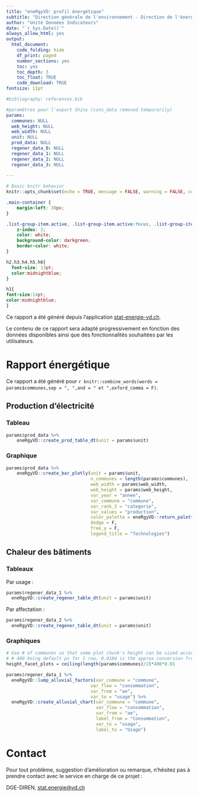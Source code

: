 ```yaml
---
title: "eneRgyVD: profil énergétique"
subtitle: "Direction générale de l'environnement - Direction de l'énergie (DGE-DIREN)"
author: "Unité Données Indicateurs"
date: "`r Sys.Date()`"
always_allow_html: yes
output:
  html_document:
    code_folding: hide
    df_print: paged
    number_sections: yes
    toc: yes
    toc_depth: 3
    toc_float: TRUE
    code_download: TRUE
fontsize: 11pt

#bibliography: references.bib

#paramètres pour l'export Shiny (cons_data removed temporarily)
params:
  communes: NULL
  web_height: NULL
  web_width: NULL
  unit: NULL
  prod_data: NULL
  regener_data_0: NULL
  regener_data_1: NULL
  regener_data_2: NULL
  regener_data_3: NULL
  
---
```


```r
# Basic knitr behavior
knitr::opts_chunk$set(echo = TRUE, message = FALSE, warning = FALSE, comment = 'Note:')

```

```css
.main-container {
    margin-left: 30px;
}

.list-group-item.active, .list-group-item.active:focus, .list-group-item.active:hover {
    z-index: 2;
    color: white;
    background-color: darkgreen;
    border-color: white;
}

h2,h3,h4,h5,h6{
  font-size: 13pt;
  color:midnightblue;
}

h1{
font-size:14pt;
color:midnightblue;
}
```

Ce rapport a été généré depuis l'application [stat-energie-vd.ch](https://stat-energie-vd.ch/).

Le contenu de ce rapport sera adapté progressivement en fonction des données disponibles ainsi que des fonctionnalités souhaitées par les utilisateurs.

# Rapport énergétique

Ce rapport a été généré pour `r knitr::combine_words(words = params$communes,sep = ", ",and = " et ",oxford_comma = F)`.

<!-- ## Consommation d'électricité -->

<!-- ### Tableau -->

<!-- ```{r} -->
<!-- params$cons_data %>% -->
<!--   eneRgyVD::create_cons_table_dt(unit = params$unit) -->
<!-- ``` -->

<!-- ### Graphique -->

<!-- ```{r} -->

<!-- params$cons_data %>% -->
<!--     eneRgyVD::create_bar_plotly(unit = params$unit, -->
<!--                                 n_communes = length(params$communes), -->
<!--                                 web_width = params$web_width, -->
<!--                                 web_height = params$web_height, -->
<!--                                 var_year = "annee", -->
<!--                                 var_commune = "commune", -->
<!--                                 var_rank_2 = "secteur", -->
<!--                                 var_values = "consommation", -->
<!--                                 color_palette = eneRgyVD::return_palette_cons_elec(), -->
<!--                                 dodge = F, -->
<!--                                 free_y = F, -->
<!--                                 legend_title = "Secteurs") -->

<!-- ``` -->


## Production d'électricité

### Tableau

```r

params$prod_data %>% 
    eneRgyVD::create_prod_table_dt(unit = params$unit)

```

### Graphique

```r

params$prod_data %>%
    eneRgyVD::create_bar_plotly(unit = params$unit,
                                n_communes = length(params$communes),
                                web_width = params$web_width,
                                web_height = params$web_height,
                                var_year = "annee",
                                var_commune = "commune",
                                var_rank_2 = "categorie",
                                var_values = "production",
                                color_palette = eneRgyVD::return_palette_prod_elec(),
                                dodge = F,
                                free_y = F,
                                legend_title = "Technologies")

```

## Chaleur des bâtiments

### Tableaux

Par usage : 

```r

params$regener_data_1 %>%
  eneRgyVD::create_regener_table_dt(unit = params$unit)

```


Par affectation :

```r

params$regener_data_2 %>%
  eneRgyVD::create_regener_table_dt(unit = params$unit)

```


### Graphiques

```r
# Use # of communes so that some plot chunk's height can be sized accordingly
# # 400 being default px for 1 row, 0.0104 is the approx conversion from px to inch
height_facet_plots = ceiling(length(params$communes)/2)*400*0.01
```



```r

params$regener_data_1 %>%
  eneRgyVD::lump_alluvial_factors(var_commune = "commune",
                                var_flow = "consommation",
                                var_from = "ae",
                                var_to = "usage") %>%
  eneRgyVD::create_alluvial_chart(var_commune = "commune",
                                  var_flow = "consommation",
                                  var_from = "ae",
                                  label_from = "Consommation",
                                  var_to = "usage",
                                  label_to = "Usage")

```



# Contact

Pour tout problème, suggestion d'amélioration ou remarque, n'hésitez pas à prendre contact avec le service en charge de ce projet :

DGE-DIREN, [stat.energie@vd.ch](mailto:stat.energie@vd.ch)










